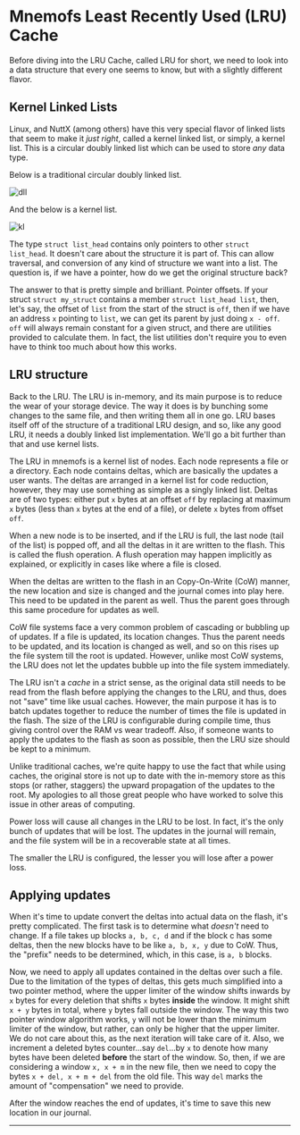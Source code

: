 

<div style={{textAlign: "justify"}}>

# Mnemofs Least Recently Used (LRU) Cache

Before diving into the LRU Cache, called LRU for short, we need to look into a data structure that every one seems to know, but with a slightly different flavor.

## Kernel Linked Lists

Linux, and NuttX (among others) have this very special flavor of linked lists that seem to make it _just right_, called a kernel linked list, or simply, a kernel list. This is a circular doubly linked list which can be used to store _any_ data type.

Below is a traditional circular doubly linked list.

![dll](https://res.cloudinary.com/dbzi2yvvc/image/upload/v1720435118/mnemofs/Screenshot_20240708_160735_ivk5au.png)

And the below is a kernel list.

![kl](https://res.cloudinary.com/dbzi2yvvc/image/upload/v1720435871/mnemofs/Screenshot_20240708_162053_rjxu4o.png)

The type `struct list_head` contains only pointers to other `struct list_head`. It doesn't care about the structure it is part of. This can allow traversal, and conversion of any kind of structure we want into a list. The question is, if we have a pointer, how do we get the original structure back?

The answer to that is pretty simple and brilliant. Pointer offsets. If your struct `struct my_struct` contains a member `struct list_head list`, then, let's say, the offset of `list` from the start of the struct is `off`, then if we have an address `x` pointing to `list`, we can get its parent by just doing `x - off`. `off` will always remain constant for a given struct, and there are utilities provided to calculate them. In fact, the list utilities don't require you to even have to think too much about how this works.

## LRU structure

Back to the LRU. The LRU is in-memory, and its main purpose is to reduce the wear of your storage device. The way it does is by bunching some changes to the same file, and then writing them all in one go. LRU bases itself off of the structure of a traditional LRU design, and so, like any good LRU, it needs a doubly linked list implementation. We'll go a bit further than that and use kernel lists.

The LRU in mnemofs is a kernel list of nodes. Each node represents a file or a directory. Each node contains deltas, which are basically the updates a user wants. The deltas are arranged in a kernel list for code reduction, however, they may use something as simple as a singly linked list. Deltas are of two types: either put `x` bytes at an offset `off` by replacing at maximum `x` bytes (less than `x` bytes at the end of a file), or delete `x` bytes from offset `off`.

When a new node is to be inserted, and if the LRU is full, the last node (tail of the list) is popped off, and all the deltas in it are written to the flash. This is called the flush operation. A flush operation may happen implicitly as explained, or explicitly in cases like where a file is closed.

When the deltas are written to the flash in an Copy-On-Write (CoW) manner, the new location and size is changed and the journal comes into play here. This need to be updated in the parent as well. Thus the parent goes through this same procedure for updates as well.

CoW file systems face a very common problem of cascading or bubbling up of updates. If a file is updated, its location changes. Thus the parent needs to be updated, and its location is changed as well, and so on this rises up the file system till the root is updated. However, unlike most CoW systems, the LRU does not let the updates bubble up into the file system immediately.

The LRU isn't a _cache_ in a strict sense, as the original data still needs to be read from the flash before applying the changes to the LRU, and thus, does not "save" time like usual caches. However, the main purpose it has is to batch updates together to reduce the number of times the file is updated in the flash. The size of the LRU is configurable during compile time, thus giving control over the RAM vs wear tradeoff. Also, if someone wants to apply the updates to the flash as soon as possible, then the LRU size should be kept to a minimum.

Unlike traditional caches, we're quite happy to use the fact that while using caches, the original store is not up to date with the in-memory store as this stops (or rather, staggers) the upward propagation of the updates to the root. My apologies to all those great people who have worked to solve this issue in other areas of computing.

<Callout type="info" emoji="ℹ️">
Power loss will cause all changes in the LRU to be lost. In fact, it's the only bunch of updates that will be lost. The updates in the journal will remain, and the file system will be in a recoverable state at all times.

The smaller the LRU is configured, the lesser you will lose after a power loss.
</Callout>

## Applying updates

When it's time to update convert the deltas into actual data on the flash, it's pretty complicated. The first task is to determine what _doesn't_ need to change. If a file takes up blocks `a, b, c, d` and if the block c has some deltas, then the new blocks have to be like `a, b, x, y` due to CoW. Thus, the "prefix" needs to be determined, which, in this case, is `a, b` blocks.

Now, we need to apply all updates contained in the deltas over such a file. Due to the limitation of the types of deltas, this gets much simplified into a two pointer method, where the upper limiter of the window shifts inwards by `x` bytes for every deletion that shifts `x` bytes **inside** the window. It might shift `x + y` bytes in total, where `y` bytes fall outside the window. The way this two pointer window algorithm works, `y` will not be lower than the minimum limiter of the window, but rather, can only be higher that the upper limiter. We do not care about this, as the next iteration will take care of it. Also, we increment a deleted bytes counter...say `del`...by `x` to denote how many bytes have been deleted **before** the start of the window. So, then, if we are considering a window `x, x + m` in the new file, then we need to copy the bytes `x + del, x + m + del` from the old file. This way `del` marks the amount of "compensation" we need to provide.

After the window reaches the end of updates, it's time to save this new location in our journal.

</div>

---

<Cards>
<Card icon="❰&emsp;" title="Mnemofs" href={prev} />
<Card icon="❱&emsp;" title="Mnemofs Journal" href={next} />
</Cards>
<br/>
<Card icon="⌂&emsp;" title="Home" href={home} />